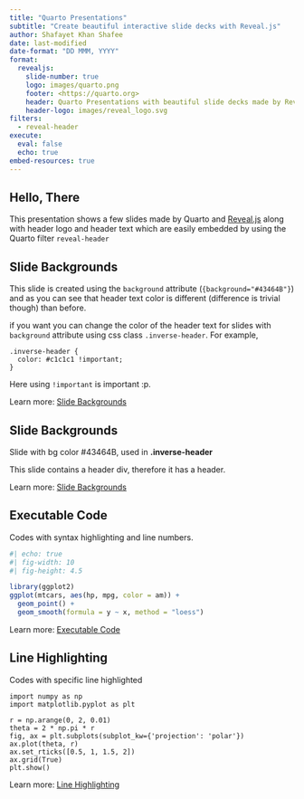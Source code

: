 ```yaml
---
title: "Quarto Presentations"
subtitle: "Create beautiful interactive slide decks with Reveal.js"
author: Shafayet Khan Shafee
date: last-modified
date-format: "DD MMM, YYYY"
format:
  revealjs:
    slide-number: true
    logo: images/quarto.png
    footer: <https://quarto.org>
    header: Quarto Presentations with beautiful slide decks made by RevealJs
    header-logo: images/reveal_logo.svg
filters:
  - reveal-header
execute: 
  eval: false
  echo: true
embed-resources: true
---
```


## Hello, There

This presentation shows a few slides made by Quarto and [Reveal.js](https://revealjs.com) along with header logo and header text which are easily embedded by using the Quarto filter `reveal-header`


## Slide Backgrounds {background="#43464B"}

This slide is created using the `background` attribute (`{background="#43464B"}`) and as you can see that header text color is different (difference is trivial though) than before.

if you want you can change the color of the header text for slides with `background` attribute using css class `.inverse-header`. For example,

~~~
.inverse-header {
  color: #c1c1c1 !important;
}
~~~

Here using `!important` is important :p.

::: footer
Learn more: [Slide Backgrounds](https://quarto.org/docs/presentations/revealjs/#color-backgrounds)
:::

## Slide Backgrounds {background="#43464B"}

::: header

Slide with bg color #43464B, used in **.inverse-header**

:::

This slide contains a header div, therefore it has a header.

::: footer
Learn more: [Slide Backgrounds](https://quarto.org/docs/presentations/revealjs/#color-backgrounds)
:::


## Executable Code

::: header

Codes with syntax highlighting and line numbers.

:::

```r
#| echo: true
#| fig-width: 10
#| fig-height: 4.5

library(ggplot2)
ggplot(mtcars, aes(hp, mpg, color = am)) +
  geom_point() +
  geom_smooth(formula = y ~ x, method = "loess")
```

::: footer
Learn more: [Executable Code](https://quarto.org/docs/presentations/revealjs/#executable-code)
:::


## Line Highlighting

::: header

Codes with specific line highlighted

:::

``` .python
import numpy as np
import matplotlib.pyplot as plt

r = np.arange(0, 2, 0.01)
theta = 2 * np.pi * r
fig, ax = plt.subplots(subplot_kw={'projection': 'polar'})
ax.plot(theta, r)
ax.set_rticks([0.5, 1, 1.5, 2])
ax.grid(True)
plt.show()
```

::: footer
Learn more: [Line Highlighting](https://quarto.org/docs/presentations/revealjs/#line-highlighting)
:::
